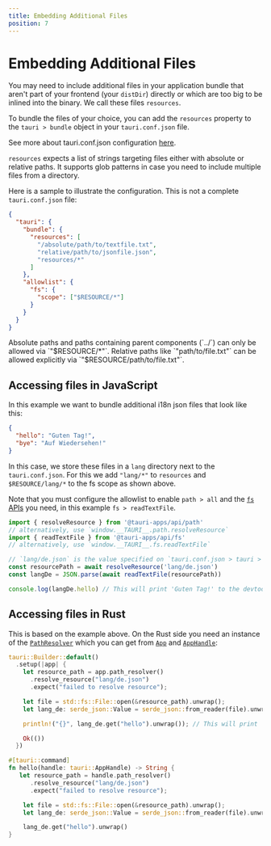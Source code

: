 ```yaml
---
title: Embedding Additional Files
position: 7
---
```



# Embedding Additional Files

You may need to include additional files in your application bundle that aren't part of your frontend (your `distDir`) directly or which are too big to be inlined into the binary. We call these files `resources`.

To bundle the files of your choice, you can add the `resources` property to the `tauri > bundle` object in your `tauri.conf.json` file.

See more about tauri.conf.json configuration [here][tauri.bundle].

`resources` expects a list of strings targeting files either with absolute or relative paths. It supports glob patterns in case you need to include multiple files from a directory.

Here is a sample to illustrate the configuration. This is not a complete `tauri.conf.json` file:

```json title=tauri.conf.json
{
  "tauri": {
    "bundle": {
      "resources": [
        "/absolute/path/to/textfile.txt",
        "relative/path/to/jsonfile.json",
        "resources/*"
      ]
    },
    "allowlist": {
      "fs": {
        "scope": ["$RESOURCE/*"]
      }
    }
  }
}
```

<Callout kind="note">
Absolute paths and paths containing parent components (`../`) can only be allowed via `"$RESOURCE/*"`. Relative paths like `"path/to/file.txt"` can be allowed explicitly via `"$RESOURCE/path/to/file.txt"`.
</Callout>

## Accessing files in JavaScript

In this example we want to bundle additional i18n json files that look like this:

```json title=de.json
{
  "hello": "Guten Tag!",
  "bye": "Auf Wiedersehen!"
}
```

In this case, we store these files in a `lang` directory next to the `tauri.conf.json`. For this we add `"lang/*"` to `resources` and `$RESOURCE/lang/*` to the fs scope as shown above.

Note that you must configure the allowlist to enable `path > all` and the [`fs` APIs] you need, in this example `fs > readTextFile`.

```javascript
import { resolveResource } from '@tauri-apps/api/path'
// alternatively, use `window.__TAURI__.path.resolveResource`
import { readTextFile } from '@tauri-apps/api/fs'
// alternatively, use `window.__TAURI__.fs.readTextFile`

// `lang/de.json` is the value specified on `tauri.conf.json > tauri > bundle > resources`
const resourcePath = await resolveResource('lang/de.json')
const langDe = JSON.parse(await readTextFile(resourcePath))

console.log(langDe.hello) // This will print 'Guten Tag!' to the devtools console
```

## Accessing files in Rust

This is based on the example above. On the Rust side you need an instance of the [`PathResolver`] which you can get from [`App`] and [`AppHandle`]:

```rust
tauri::Builder::default()
  .setup(|app| {
    let resource_path = app.path_resolver()
      .resolve_resource("lang/de.json")
      .expect("failed to resolve resource");

    let file = std::fs::File::open(&resource_path).unwrap();
    let lang_de: serde_json::Value = serde_json::from_reader(file).unwrap();

    println!("{}", lang_de.get("hello").unwrap()); // This will print 'Guten Tag!' to the terminal

    Ok(())
  })
```

```rust
#[tauri::command]
fn hello(handle: tauri::AppHandle) -> String {
   let resource_path = handle.path_resolver()
      .resolve_resource("lang/de.json")
      .expect("failed to resolve resource");

    let file = std::fs::File::open(&resource_path).unwrap();
    let lang_de: serde_json::Value = serde_json::from_reader(file).unwrap();

    lang_de.get("hello").unwrap()
}
```

[tauri.bundle]: ../../api/config.md#tauri.bundle
[`fs` apis]: ../../api/js/fs/
[`pathresolver`]: https://docs.rs/tauri/latest/tauri/struct.PathResolver.html
[`app`]: https://docs.rs/tauri/latest/tauri/struct.App.html
[`apphandle`]: https://docs.rs/tauri/latest/tauri/struct.AppHandle.html
